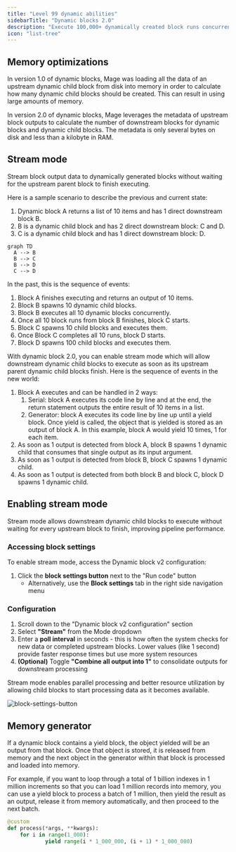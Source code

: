 ```yaml
---
title: "Level 99 dynamic abilities"
sidebarTitle: "Dynamic blocks 2.0"
description: "Execute 100,000+ dynamically created block runs concurrently with upgraded memory management and concurrency."
icon: "list-tree"
---
```



## Memory optimizations

In version 1.0 of dynamic blocks,
Mage was loading all the data of an upstream dynamic child block from disk into memory
in order to calculate how many dynamic child blocks should be created.
This can result in using large amounts of memory.

In version 2.0 of dynamic blocks,
Mage leverages the metadata of upstream block outputs
to calculate the number of downstream blocks for dynamic blocks and dynamic child blocks.
The metadata is only several bytes on disk and less than a kilobyte in RAM.

## Stream mode

Stream block output data to dynamically generated blocks without waiting for the upstream parent
block to finish executing.

<ProOnly source="dynamic-blocks-2__stream-mode" />

Here is a sample scenario to describe the previous and current state:

1. Dynamic block A returns a list of 10 items and has 1 direct downstream block B.
2. B is a dynamic child block and has 2 direct downstream block: C and D.
3. C is a dynamic child block and has 1 direct downstream block: D.

```mermaid
graph TD
  A --> B
  B --> C
  B --> D
  C --> D
```

In the past, this is the sequence of events:

1. Block A finishes executing and returns an output of 10 items.
2. Block B spawns 10 dynamic child blocks.
3. Block B executes all 10 dynamic blocks concurrently.
4. Once all 10 block runs from block B finishes, block C starts.
5. Block C spawns 10 child blocks and executes them.
6. Once Block C completes all 10 runs, block D starts.
7. Block D spawns 100 child blocks and executes them.

With dynamic block 2.0, you can enable stream mode which will allow downstream dynamic child blocks to execute as soon as its upstream parent dynamic child blocks finish. Here is the sequence of events in the new world:

1. Block A executes and can be handled in 2 ways:
    1. Serial: block A executes its code line by line and at the end, the return statement outputs the entire result of 10 items in a list.
    2. Generator: block A executes its code line by line up until a yield block. Once yield is called, the object that is yielded is stored as an output of block A. In this example, block A would yield 10 times, 1 for each item.
2. As soon as 1 output is detected from block A, block B spawns 1 dynamic child that consumes that single output as its input argument.
3. As soon as 1 output is detected from block B, block C spawns 1 dynamic child.
4. As soon as 1 output is detected from both block B and block C, block D spawns 1 dynamic child.

## Enabling stream mode

Stream mode allows downstream dynamic child blocks to execute without waiting for every upstream block to finish, improving pipeline performance.

### Accessing block settings

To enable stream mode, access the Dynamic block v2 configuration:

1. Click the **block settings button** next to the "Run code" button
    - Alternatively, use the **Block settings** tab in the right side navigation menu

### Configuration

1. Scroll down to the "Dynamic block v2 configuration" section
2. Select **"Stream"** from the Mode dropdown
3. Enter a **poll interval** in seconds - this is how often the system checks for new data or completed upstream blocks. Lower values (like 1 second) provide faster response times but use more system resources
4. **(Optional)** Toggle **"Combine all output into 1"** to consolidate outputs for downstream processing

Stream mode enables parallel processing and better resource utilization by allowing child blocks to start processing data as it becomes available.

<img
  alt="block-settings-button"
  src="https://raw.githubusercontent.com/mage-ai/assets/main/blocks/block-settings-button.png"
/>

## Memory generator

If a dynamic block contains a yield block,
the object yielded will be an output from that block. Once that object is stored,
it is released from memory and the next object in the generator within that block
is processed and loaded into memory.

<ProOnly source="dynamic-blocks-2__memory-generator" />

For example, if you want to loop through a total of 1 billion indexes in 1 million increments
so that you can load 1 million records into memory, you can use a yield block to process a
batch of 1 million, then yield the result as an output, release it from memory automatically,
and then proceed to the next batch.

```python
@custom
def process(*args, **kwargs):
    for i in range(1_000):
		    yield range(i * 1_000_000, (i + 1) * 1_000_000)
```
